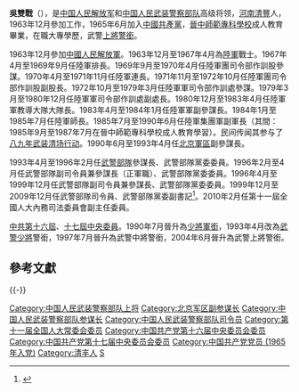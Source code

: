 {{中国人民解放军将领
| name = 吴双战
| image name = 
| width = 
| job = [[中国人民武装警察部队|中国人民武装警察部队]]第六任[[司令员|司令员]]
| job2 = 
| period = 1999年12月 - 2009年12月
| birthname = 
| other_names = 
| foreign_names =
| english_names =
| Sex = 男
| date of birth = 1945年2月
| place of birth = {{ROC-1928}}[[河南省|河南]][[清丰县|清豐]]
| date of death =  
| place of death = 
| nationality = {{PRC}}
| residence = {{PRC}}[[北京市|北京市]]
| languages = 
| height = 
| weight = 
| party = {{CPC}}
| rank = [[武警上将|武警上将]]
| spouse = 
| relatives = 
| educate = 
*[[晉中師範專科學校|晉中師範專科學校]]
| past = 
| work =
| award = 
| rankrecord= 
*1988年被授予[[大校|大校]]军衔
*1990年晋升[[中国人民解放军少将|少将]]军衔
*1993年改为[[中国人民武装警察部队警衔|武警少将]]警衔
*1997年晋升[[中国人民武装警察部队警衔|武警中将]]警衔
*2004年晋升[[中国人民武装警察部队警衔|武警上将]]警衔
}}
'''吳雙戰'''（{{bd|1945年|2月|||catIdx=Wu吳}}），是[[中国人民解放军|中国人民解放军]]和[[中国人民武装警察部队|中国人民武装警察部队]]高级将领，[[河南省|河南]][[清丰县|清豐]]人，1963年12月參加工作，1965年6月加入[[中國共產黨|中國共產黨]]，[[晉中師範專科學校|晉中師範專科學校]]成人教育畢業，在職大專學歷，武警[[上將|上將]][[警銜|警銜]]。

1963年12月參加[[中國人民解放軍|中國人民解放軍]]。1963年12月至1967年4月為[[中国人民解放军陆军|陸軍]]戰士。1967年4月至1969年9月任陸軍排長。1969年9月至1970年4月任陸軍團司令部作訓股參謀。1970年4月至1971年11月任陸軍連長。1971年11月至1972年10月任陸軍團司令部作訓股副股長。1972年10月至1979年3月任陸軍軍司令部作訓處參謀。1979年3月至1980年12月任陸軍軍司令部作訓處副處長。1980年12月至1983年4月任陸軍軍教導大隊大隊長。1983年4月至1984年1月任陸軍軍副參謀長。1984年1月至1985年7月任陸軍師長。1985年7月至1990年6月任陸軍集團軍副軍長（其間：1985年9月至1987年7月在晉中師範專科學校成人教育學習）。民间传闻其参与了[[六四事件|八九年武装清场行动]]。1990年6月至1993年4月任[[中国人民解放军北京军区|北京軍區]]副參謀長。

1993年4月至1996年2月任[[中国人民武装警察部队|武警部隊]]參謀長、武警部隊黨委委員。1996年2月至4月任武警部隊副司令員兼參謀長（正軍職）、武警部隊黨委委員。1996年4月至1999年12月任武警部隊副司令員兼參謀長、武警部隊黨委委員。1999年12月至2009年12月任武警部隊司令員、武警部隊黨委副書記<ref>{{Cite web|url=http://news.163.com/09/1225/07/5RC6BV7E0001124J.html|title=武警部队十年首次易帅 王建平上任|accessdate=2017-10-09|author=|date=2009-12-25|last=|work=|publisher=网易|archive-url=https://web.archive.org/web/20171010054600/http://news.163.com/09/1225/07/5RC6BV7E0001124J.html|archive-date=2017-10-10|dead-url=yes}}</ref>。2010年2月任第十一屆全國人大內務司法委員會副主任委員。

[[中国共产党第十六届中央委员会委员列表|中共第十六屆]]、[[中国共产党第十七届中央委员会委员列表|十七屆中央委員]]。1990年7月晉升為[[中国人民解放军少将|少將]][[軍銜|軍銜]]，1993年4月改為[[中国人民武装警察部队警衔|武警少將]]警銜，1997年7月晉升為武警中將警銜，2004年6月晉升為武警上將警銜。

==參考文獻==
<div class="references-small">
<references></references>
</div>

{{-}}
{{start box}}
{{s-mil|pla}}
{{s-before|[[杨国屏|杨国屏]]}}
{{s-title|[[中国人民武装警察部队|中国人民武装警察部队]][[司令员|司令员]]|1999年12月 - 2009年12月}}  
{{s-after|[[王建平|王建平]]}}
{{s-before|[[金仁燮|金仁燮]]}}
{{s-title|[[中国人民武装警察部队参谋部|中国人民武装警察部队参谋长]]|1993年6月—1999年12月}}  
{{s-after|[[陈传阔|陈传阔]]}}
{{end box}}
{{中国人民武装警察部队司令员}}
{{中国人民解放军上将/2004}}
{{中国人民武装警察部队上将}}

{{DEFAULTSORT:Wu吴}}
[[Category:中国人民武装警察部队上将|Category:中国人民武装警察部队上将]]
[[Category:北京军区副参谋长|Category:北京军区副参谋长]]
[[Category:中国人民武装警察部队参谋长|Category:中国人民武装警察部队参谋长]]
[[Category:中国人民武装警察部队司令员|Category:中国人民武装警察部队司令员]]
[[Category:第十一届全国人大常委会委员|Category:第十一届全国人大常委会委员]]
[[Category:中国共产党第十六届中央委员会委员|Category:中国共产党第十六届中央委员会委员]]
[[Category:中国共产党第十七届中央委员会委员|Category:中国共产党第十七届中央委员会委员]]
[[Category:中国共产党党员_(1965年入党)|Category:中国共产党党员 (1965年入党)]]
[[Category:清丰人|Category:清丰人]]
[[Category:吴姓|S]]